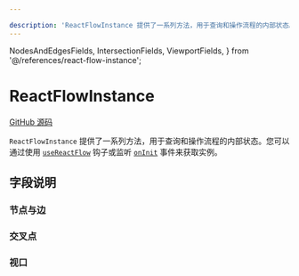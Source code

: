 ```yaml
---

description: 'ReactFlowInstance 提供了一系列方法，用于查询和操作流程的内部状态。您可以通过使用 useReactFlow 钩子或监听 onInit 事件来获取实例。'
---
```


  NodesAndEdgesFields,
  IntersectionFields,
  ViewportFields,
} from '@/references/react-flow-instance';

# ReactFlowInstance

[GitHub 源码](https://github.com/xyflow/xyflow/blob/main/packages/react/src/types/instance.ts/#L178-L179)

`ReactFlowInstance` 提供了一系列方法，用于查询和操作流程的内部状态。您可以通过使用 [`useReactFlow`](/api-reference/hooks/use-react-flow) 钩子或监听 [`onInit`](/api-reference/react-flow#event-oninit) 事件来获取实例。

## 字段说明

### 节点与边

<NodesAndEdgesFields />

### 交叉点

<IntersectionFields />

### 视口

<ViewportFields />